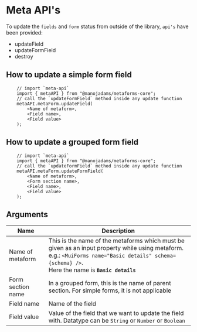 # Meta API's

To update the `fields` and `form` status from outside of the library, `api's` have been provided:

-   updateField
-   updateFormField
-   destroy

## How to update a simple form field

```tsx
    // import `meta-api`
    import { metaAPI } from "@manojadams/metaforms-core";
    // call the `updateFormField` method inside any update function
    metaAPI.metaForm.updateField(
        <Name of metaform>,
        <Field name>,
        <Field value>
    );
```

## How to update a grouped form field

```tsx
    // import `meta-api`
    import { metaAPI } from "@manojadams/metaforms-core";
    // call the `updateFormField` method inside any update function
    metaAPI.metaForm.updateFormField(
        <Name of metaform>,
        <Form section name>,
        <Field name>,
        <Field value>
    );
```

## Arguments

| Name              | Description                                                                                                                                                                                            |
| ----------------- | ------------------------------------------------------------------------------------------------------------------------------------------------------------------------------------------------------ |
| Name of metaform  | This is the name of the metaforms which must be given as an input property while using metaform. e.g.: `<MuiForms name="Basic details" schema={schema} />`. <br/> Here the name is **`Basic details`** |
| Form section name | In a grouped form, this is the name of parent section. For simple forms, it is not applicable                                                                                                          |
| Field name        | Name of the field                                                                                                                                                                                      |
| Field value       | Value of the field that we want to update the field with. Datatype can be `String` or `Number` or `Boolean`                                                                                            |
